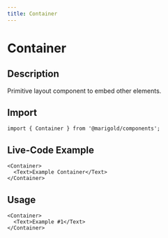 ```yaml
---
title: Container
---
```


# Container

## Description

Primitive layout component to embed other elements.

## Import

```tsx code
import { Container } from '@marigold/components';
```

## Live-Code Example

```tsx live
<Container>
  <Text>Example Container</Text>
</Container>
```

## Usage

```tsx
<Container>
  <Text>Example #1</Text>
</Container>
```
